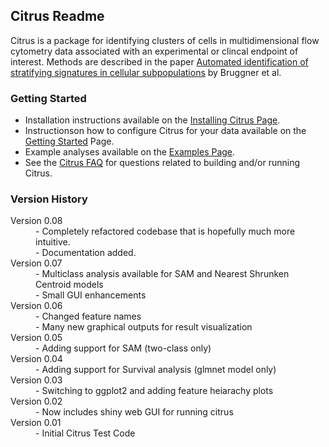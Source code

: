==Citrus Readme==
Citrus is a package for identifying clusters of cells in multidimensional flow cytometry data associated with an experimental or clincal endpoint of interest. Methods are described in the paper [[https://doi.org/10.1073/pnas.1408792111|Automated identification of stratifying signatures in cellular subpopulations]] by Bruggner et al. 

===Getting Started===
* Installation instructions available on the [[https://github.com/nolanlab/citrus/wiki/Installing-Citrus|Installing Citrus Page]].
* Instructionson how to configure Citrus for your data available on the  [[https://github.com/nolanlab/citrus/wiki/Getting-Started|Getting Started]] Page.
* Example analyses available on the [[https://github.com/nolanlab/citrus/wiki/Examples|Examples Page]].
* See the [[https://github.com/nolanlab/citrus/wiki/Citrus-FAQ|Citrus FAQ]] for questions related to building and/or running Citrus.
===Version History===
;Version 0.08
: - Completely refactored codebase that is hopefully much more intuitive. 
: - Documentation added. 
;Version 0.07
: - Multiclass analysis available for SAM and Nearest Shrunken Centroid models
: - Small GUI enhancements
;Version 0.06
: - Changed feature names
: - Many new graphical outputs for result visualization
;Version 0.05
: - Adding support for SAM (two-class only)
;Version 0.04
: - Adding support for Survival analysis (glmnet model only)
;Version 0.03
: - Switching to ggplot2 and adding feature heiarachy plots
;Version 0.02
: - Now includes shiny web GUI for running citrus
;Version 0.01
: - Initial Citrus Test Code


